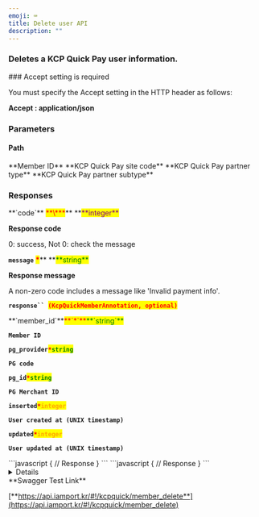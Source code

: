 ```yaml
---
emoji: ⌨
title: Delete user API
description: ""
---
```




### Deletes a KCP Quick Pay user information.

<Hint style="danger">
### Accept setting is required

You must specify the Accept setting in the HTTP header as follows:

**Accept : application/json**

</Hint>

<Swagger method="delete" path="/kcpquick/members/{member_id}" baseUrl="https://api.iamport.kr" summary="Deletes a KCP Quick Pay user information.">
<SwaggerDescription>

</SwaggerDescription>

### Parameters

#### Path

<SwaggerParameter name="member_id" type="String">
**Member ID**

</SwaggerParameter>
<SwaggerParameter name="site_code" type="String(80)">
**KCP Quick Pay site code**

</SwaggerParameter>
<SwaggerParameter name="partner_type" type="String(80)">
**KCP Quick Pay partner type**

</SwaggerParameter>
<SwaggerParameter name="partner_subtype" type="String(80)">
**KCP Quick Pay partner subtype**

</SwaggerParameter>

### Responses

<SwaggerResponse status="200: OK" description="Success">
<Tabs>
<Tab title="KcpQuickMemberResponse">
**`code`** <mark style="color:red;">**\***</mark>** **<mark style="color:purple;">**integer**</mark>

**Response code**

0: success, Not 0: check the message

**`message`** <mark style="color:red;">**\***</mark>\*\* **<mark style="color:green;">**string\*\*</mark>

**Response message**

A non-zero code includes a message like 'Invalid payment info'.

**` response``  `**<mark style="color:red;">**`(KcpQuickMemberAnnotation, optional)`**</mark>

</Tab>
</Tabs>

<Tabs>
<Tab title="KcpQuickMemberAnnotation">
**`member_id`**<mark style="color:red;">**`*`**</mark><mark style="color:green;">**`string`**</mark>

**`Member ID`**

**`pg_provider`**<mark style="color:red;">**`*`**</mark><mark style="color:green;">**`string`**</mark>

**`PG code`**

**`pg_id`**<mark style="color:red;">**`*`**</mark><mark style="color:green;">**`string`**</mark>

**`PG Merchant ID`**

**`inserted`**<mark style="color:red;">**`*`**</mark><mark style="color:orange;">**`integer`**</mark>

**`User created at (UNIX timestamp)`**

**`updated`**<mark style="color:red;">**`*`**</mark><mark style="color:orange;">**`integer`**</mark>

**`User updated at (UNIX timestamp)`**

</Tab>
</Tabs>

</SwaggerResponse>

<SwaggerResponse status="401: Unauthorized" description="Missing or invalid access token">
```javascript
{
    // Response
}
```

</SwaggerResponse>

<SwaggerResponse status="404: Not Found" description="Invalid member_id">
```javascript
{
    // Response
}
```

</SwaggerResponse>

</Swagger>

<Details>
<p slot="summary">Response Model Schema</p>

```
{
  "code": 0,
  "message": "string",
  "response": {
    "member_id": "string",
    "pg_provider": "string",
    "pg_id": "string",
    "inserted": 0,
    "updated": 0
  }
}
```

</Details>

<Hint style="success">
**Swagger Test Link**

[**https://api.iamport.kr/#!/kcpquick/member_delete**](https://api.iamport.kr/#!/kcpquick/member_delete)

</Hint>
